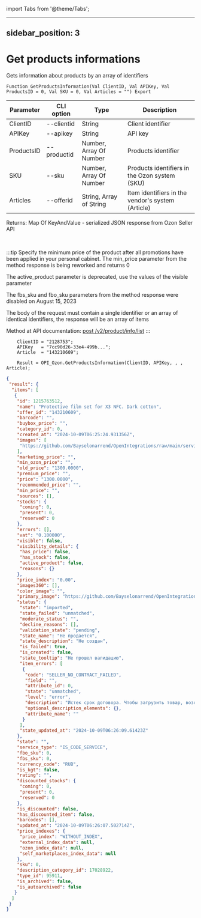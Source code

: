 ﻿import Tabs from '@theme/Tabs';

---
sidebar_position: 3
---

# Get products informations
 Gets information about products by an array of identifiers



`Function GetProductsInformation(Val ClientID, Val APIKey, Val ProductsID = 0, Val SKU = 0, Val Articles = "") Export`

  | Parameter | CLI option | Type | Description |
  |-|-|-|-|
  | ClientID | --clientid | String | Client identifier |
  | APIKey | --apikey | String | API key |
  | ProductsID | --productid | Number, Array Of Number | Products identifier |
  | SKU | --sku | Number, Array Of Number | Products identifiers in the Ozon system (SKU) |
  | Articles | --offerid | String, Array of String | Item identifiers in the vendor's system (Article) |

  
  Returns:  Map Of KeyAndValue - serialized JSON response from Ozon Seller API

<br/>

:::tip
Specify the minimum price of the product after all promotions have been applied in your personal cabinet. The min_price parameter from the method response is being reworked and returns 0

 The active_product parameter is deprecated, use the values of the visible parameter

 The fbs_sku and fbo_sku parameters from the method response were disabled on August 15, 2023

 The body of the request must contain a single identifier or an array of identical identifiers, the response will be an array of items

 Method at API documentation: [post /v2/product/info/list](https://docs.ozon.ru/api/seller/#operation/ProductAPI_GetProductInfoListV2)
:::
<br/>


```bsl title="Code example"
    ClientID = "2128753";
    APIKey   = "7cc90d26-33e4-499b...";
    Article  = "143210609";

    Result = OPI_Ozon.GetProductsInformation(ClientID, APIKey, , , Article);
```
 



```json title="Result"
{
 "result": {
  "items": [
   {
    "id": 1215763512,
    "name": "Protective film set for X3 NFC. Dark cotton",
    "offer_id": "143210609",
    "barcode": "",
    "buybox_price": "",
    "category_id": 0,
    "created_at": "2024-10-09T06:25:24.931356Z",
    "images": [
     "https://github.com/Bayselonarrend/OpenIntegrations/raw/main/service/test_data/picture2.jpg"
    ],
    "marketing_price": "",
    "min_ozon_price": "",
    "old_price": "1300.0000",
    "premium_price": "",
    "price": "1300.0000",
    "recommended_price": "",
    "min_price": "",
    "sources": [],
    "stocks": {
     "coming": 0,
     "present": 0,
     "reserved": 0
    },
    "errors": [],
    "vat": "0.100000",
    "visible": false,
    "visibility_details": {
     "has_price": false,
     "has_stock": false,
     "active_product": false,
     "reasons": {}
    },
    "price_index": "0.00",
    "images360": [],
    "color_image": "",
    "primary_image": "https://github.com/Bayselonarrend/OpenIntegrations/raw/main/service/test_data/picture.jpg",
    "status": {
     "state": "imported",
     "state_failed": "unmatched",
     "moderate_status": "",
     "decline_reasons": [],
     "validation_state": "pending",
     "state_name": "Не продается",
     "state_description": "Не создан",
     "is_failed": true,
     "is_created": false,
     "state_tooltip": "Не прошел валидацию",
     "item_errors": [
      {
       "code": "SELLER_NO_CONTRACT_FAILED",
       "field": "",
       "attribute_id": 0,
       "state": "unmatched",
       "level": "error",
       "description": "Истек срок договора. Чтобы загрузить товар, возобновите договор в личном кабинете.",
       "optional_description_elements": {},
       "attribute_name": ""
      }
     ],
     "state_updated_at": "2024-10-09T06:26:09.61423Z"
    },
    "state": "",
    "service_type": "IS_CODE_SERVICE",
    "fbo_sku": 0,
    "fbs_sku": 0,
    "currency_code": "RUB",
    "is_kgt": false,
    "rating": "",
    "discounted_stocks": {
     "coming": 0,
     "present": 0,
     "reserved": 0
    },
    "is_discounted": false,
    "has_discounted_item": false,
    "barcodes": [],
    "updated_at": "2024-10-09T06:26:07.502714Z",
    "price_indexes": {
     "price_index": "WITHOUT_INDEX",
     "external_index_data": null,
     "ozon_index_data": null,
     "self_marketplaces_index_data": null
    },
    "sku": 0,
    "description_category_id": 17028922,
    "type_id": 95911,
    "is_archived": false,
    "is_autoarchived": false
   }
  ]
 }
}
```

